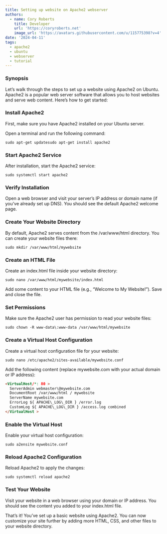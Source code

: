 ```yaml
---
title: Setting up website on Apache2 webserver
authors:
  - name: Cory Roberts
    title: Developer
    url: 'https://coryroberts.net'
    image_url: 'https://avatars.githubusercontent.com/u/115775398?v=4'
date: '2024-04-11'
tags:
  - apache2
  - ubuntu
  - webserver
  - tutorial
---
```


### Synopsis

Let’s walk through the steps to set up a website using Apache2 on Ubuntu. Apache2 is a popular web server software that allows you to host websites and serve web content. Here’s how to get started:

### Install Apache2

First, make sure you have Apache2 installed on your Ubuntu server.

Open a terminal and run the following command:

`sudo apt-get updatesudo apt-get install apache2`

### Start Apache2 Service

After installation, start the Apache2 service:

`sudo systemctl start apache2`

### Verify Installation

Open a web browser and visit your server’s IP address or domain name (if you’ve already set up DNS). You should see the default Apache2 welcome page.

### Create Your Website Directory

By default, Apache2 serves content from the /var/www/html directory. You can create your website files there:

`sudo mkdir /var/www/html/mywebsite`

### Create an HTML File

Create an index.html file inside your website directory:

`sudo nano /var/www/html/mywebsite/index.html`

Add some content to your HTML file (e.g., “Welcome to My Website!”). Save and close the file.

### &#x20;Set Permissions

Make sure the Apache2 user has permission to read your website files:

`sudo chown -R www-data\:www-data /var/www/html/mywebsite`

### &#x20;Create a Virtual Host Configuration

Create a virtual host configuration file for your website:

`sudo nano /etc/apache2/sites-available/mywebsite.conf`

Add the following content (replace mywebsite.com with your actual domain or IP address):

```html
<VirtualHost/*: 80 >
  ServerAdmin webmaster\@mywebsite.com
  DocumentRoot /var/www/html / mywebsite   
  ServerName mywebsite.com    
  ErrorLog ${ APACHE\_LOG\_DIR } /error.log    
  CustomLog ${ APACHE\_LOG\_DIR } /access.log combined
</VirtualHost >
```

### &#x20;Enable the Virtual Host

Enable your virtual host configuration:

`sudo a2ensite mywebsite.conf`

### &#x20;Reload Apache2 Configuration

Reload Apache2 to apply the changes:

`sudo systemctl reload apache2`

### &#x20;Test Your Website

Visit your website in a web browser using your domain or IP address. You should see the content you added to your index.html file.

That’s it! You’ve set up a basic website using Apache2. You can now customize your site further by adding more HTML, CSS, and other files to your website directory.

